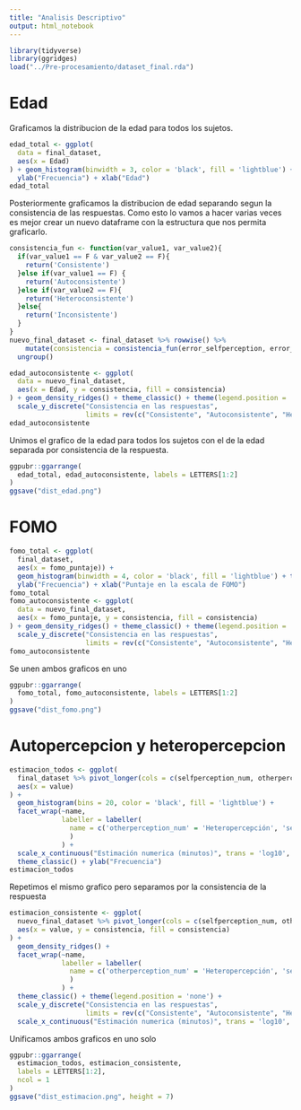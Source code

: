 ```yaml
---
title: "Analisis Descriptivo"
output: html_notebook
---
```


```r
library(tidyverse)
library(ggridges)
load("../Pre-procesamiento/dataset_final.rda")
```

# Edad

Graficamos la distribucion de la edad para todos los sujetos.

```r
edad_total <- ggplot(
  data = final_dataset,
  aes(x = Edad)
) + geom_histogram(binwidth = 3, color = 'black', fill = 'lightblue') + theme_classic() +
  ylab("Frecuencia") + xlab("Edad")
edad_total
```

Posteriormente graficamos la distribucion de edad separando segun la consistencia de las respuestas. Como esto lo vamos a hacer varias veces es mejor crear un nuevo dataframe con la estructura que nos permita graficarlo.

```r
consistencia_fun <- function(var_value1, var_value2){
  if(var_value1 == F & var_value2 == F){
    return('Consistente')
  }else if(var_value1 == F) {
    return('Autoconsistente')
  }else if(var_value2 == F){
    return('Heteroconsistente')
  }else{
    return('Inconsistente')
  }
}
nuevo_final_dataset <- final_dataset %>% rowwise() %>%
    mutate(consistencia = consistencia_fun(error_selfperception, error_otherperception)) %>% 
  ungroup()
```


```r
edad_autoconsistente <- ggplot(
  data = nuevo_final_dataset,
  aes(x = Edad, y = consistencia, fill = consistencia)
) + geom_density_ridges() + theme_classic() + theme(legend.position = 'none') +
  scale_y_discrete("Consistencia en las respuestas",
                   limits = rev(c("Consistente", "Autoconsistente", "Heteroconsistente", "Inconsistente")))
edad_autoconsistente
```

Unimos el grafico de la edad para todos los sujetos con el de la edad separada por consistencia de la respuesta.

```r
ggpubr::ggarrange(
  edad_total, edad_autoconsistente, labels = LETTERS[1:2]
)
ggsave("dist_edad.png")
```


# FOMO

```r
fomo_total <- ggplot(
  final_dataset,
  aes(x = fomo_puntaje)) + 
  geom_histogram(binwidth = 4, color = 'black', fill = 'lightblue') + theme_classic() +
  ylab("Frecuencia") + xlab("Puntaje en la escala de FOMO")
fomo_total
fomo_autoconsistente <- ggplot(
  data = nuevo_final_dataset,
  aes(x = fomo_puntaje, y = consistencia, fill = consistencia)
) + geom_density_ridges() + theme_classic() + theme(legend.position = 'none') + xlab("Puntaje en la escala de FOMO") +
  scale_y_discrete("Consistencia en las respuestas",
                   limits = rev(c("Consistente", "Autoconsistente", "Heteroconsistente", "Inconsistente")))
fomo_autoconsistente
```
Se unen ambos graficos en uno

```r
ggpubr::ggarrange(
  fomo_total, fomo_autoconsistente, labels = LETTERS[1:2]
)
ggsave("dist_fomo.png")
```

# Autopercepcion y heteropercepcion

```r
estimacion_todos <- ggplot(
  final_dataset %>% pivot_longer(cols = c(selfperception_num, otherperception_num)) %>% mutate(value = value/60),
  aes(x = value)
) +
  geom_histogram(bins = 20, color = 'black', fill = 'lightblue') + 
  facet_wrap(~name, 
             labeller = labeller(
               name = c('otherperception_num' = 'Heteropercepción', 'selfperception_num' = 'Autopercepción')
               )
             ) +
  scale_x_continuous("Estimación numerica (minutos)", trans = 'log10', labels = scales::comma_format(big.mark = "")) +
  theme_classic() + ylab("Frecuencia")
estimacion_todos
```

Repetimos el mismo grafico pero separamos por la consistencia de la respuesta

```r
estimacion_consistente <- ggplot(
  nuevo_final_dataset %>% pivot_longer(cols = c(selfperception_num, otherperception_num)) %>% mutate(value = value/60),
  aes(x = value, y = consistencia, fill = consistencia)
) +
  geom_density_ridges() + 
  facet_wrap(~name, 
             labeller = labeller(
               name = c('otherperception_num' = 'Heteropercepción', 'selfperception_num' = 'Autopercepción')
               )
             ) +
  theme_classic() + theme(legend.position = 'none') +
  scale_y_discrete("Consistencia en las respuestas",
                   limits = rev(c("Consistente", "Autoconsistente", "Heteroconsistente", "Inconsistente"))) +
  scale_x_continuous("Estimación numerica (minutos)", trans = 'log10', labels = scales::comma_format(big.mark = "")) 
```

Unificamos ambos graficos en uno solo

```r
ggpubr::ggarrange(
  estimacion_todos, estimacion_consistente,
  labels = LETTERS[1:2], 
  ncol = 1
)
ggsave("dist_estimacion.png", height = 7)
```


